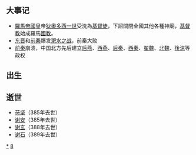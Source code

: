 {{Unreferenced|time=2018-08-23T08:44:45+00:00}}
{{DecadeTOC|380}}

== 大事记 ==
* [[羅馬帝國|羅馬帝國]]皇帝[[狄奧多西一世|狄奧多西一世]]受洗為[[基督徒|基督徒]]，下詔關閉全國其他各種神廟，[[基督教|基督教]]始成羅馬[[國教|國教]]。 
* [[东晋|东晋]]和[[前秦|前秦]]爆发[[淝水之战|淝水之战]]，前秦大败
* [[前秦|前秦]]崩溃，中国北方先后建立[[后燕|后燕]]、[[西燕|西燕]]、[[后秦|后秦]]、[[西秦|西秦]]、[[翟魏|翟魏]]、[[北魏|北魏]]、[[後涼|後涼]]等政权
== 出生 ==
== 逝世 ==
* [[苻坚|苻坚]]（385年去世）
* [[谢安|谢安]]（385年去世）
* [[谢玄|谢玄]]（388年去世）
* [[谢石|谢石]]（389年去世）

{{世紀|4}}

[[Category:380年代|*]]
[[Category:4世纪各年代|8]]